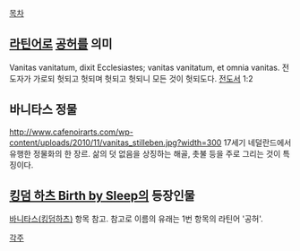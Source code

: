 [[목차]]

== [[라틴어]]로 [[공허]]를 의미 ==
Vanitas vanitatum, dixit Ecclesiastes;
vanitas vanitatum, et omnia vanitas.
전도자가 가로되 헛되고 헛되며 헛되고 헛되니 모든 것이 헛되도다.
[[전도서]] 1:2

== 바니타스 정물 ==
http://www.cafenoirarts.com/wp-content/uploads/2010/11/vanitas_stilleben.jpg?width=300
17세기 네덜란드에서 유행한 정물화의 한 장르. 삶의 덧 없음을 상징하는 해골, 촛불 등을 주로 그리는 것이 특징이다.

== [[킹덤 하츠 Birth by Sleep]]의 등장인물 ==
[[바니타스(킹덤하츠)]] 항목 참고.
참고로 이름의 유래는 1번 항목의 라틴어 '공허'.

[[각주]]
